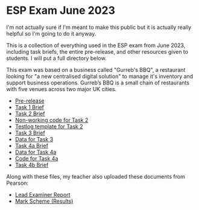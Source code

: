 # ESP Exam June 2023

I'm not actually sure if I'm meant to make this public but it is actually really helpful so I'm going to do it anyway.

This is a collection of everything used in the ESP exam from June 2023, including task briefs, the entire pre-release, and other resources given to students. I will put a full directory below.

This exam was based on a business called "Gurreb's BBQ", a restaurant looking for "a new centralised digital solution" to manage it's inventory and support business operations. Gurreb’s BBQ is a small chain of restaurants with five venues across two major UK cities.

- [Pre-release](/esp/june-2023/pre-release.pdf)
- [Task 1 Brief](/esp/june-2023/task-1.pdf)
- [Task 2 Brief](/esp/june-2023/task-2.pdf)
- [Non-working code for Task 2](/esp/june-2023/Task2_NonWorkingCode.txt)
- [Testlog template for Task 2](/esp/june-2023/Task2_Test_Log_Template.docx)
- [Task 3 Brief](/esp/june-2023/task-3.pdf)
- [Data for Task 3](/esp/june-2023/Task3_data.csv)
- [Task 4a Brief](/esp/june-2023/task-4a.pdf)
- [Data for Task 4a](/esp/june-2023/Task4a_data.csv)
- [Code for Task 4a](/esp/june-2023/Task4a_gurrebs.py)
- [Task 4b Brief](/esp/june-2023/task-4b.pdf)

Along with these files, my teacher also uploaded these documents from Pearson:
- [Lead Examiner Report](/esp/june-2023/digital-employer-set-project-ms-summer-2023.pdf)
- [Mark Scheme (Results)](/esp/june-2023/digital-employer-set-project-ms-summer-2023.pdf)
